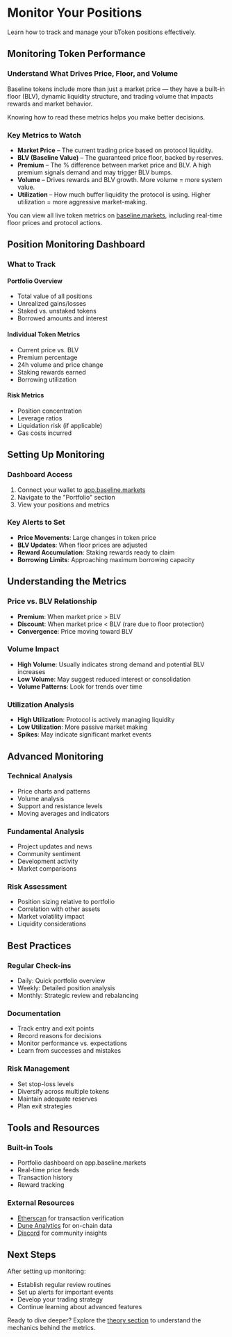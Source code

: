 # Monitor Your Positions

Learn how to track and manage your bToken positions effectively.

## Monitoring Token Performance

### Understand What Drives Price, Floor, and Volume

Baseline tokens include more than just a market price — they have a built-in floor (BLV), 
dynamic liquidity structure, and trading volume that impacts rewards and market behavior.

Knowing how to read these metrics helps you make better decisions.

### Key Metrics to Watch

- **Market Price** – The current trading price based on protocol liquidity.
- **BLV (Baseline Value)** – The guaranteed price floor, backed by reserves.
- **Premium** – The % difference between market price and BLV. A high premium signals demand and may trigger BLV bumps.
- **Volume** – Drives rewards and BLV growth. More volume = more system value.
- **Utilization** – How much buffer liquidity the protocol is using. Higher utilization = more aggressive market-making.

You can view all live token metrics on [baseline.markets](https://baseline.markets), including real-time floor prices and protocol actions.

## Position Monitoring Dashboard

### What to Track

#### Portfolio Overview
- Total value of all positions
- Unrealized gains/losses
- Staked vs. unstaked tokens
- Borrowed amounts and interest

#### Individual Token Metrics
- Current price vs. BLV
- Premium percentage
- 24h volume and price change
- Staking rewards earned
- Borrowing utilization

#### Risk Metrics
- Position concentration
- Leverage ratios
- Liquidation risk (if applicable)
- Gas costs incurred

## Setting Up Monitoring

### Dashboard Access
1. Connect your wallet to [app.baseline.markets](https://app.baseline.markets)
2. Navigate to the "Portfolio" section
3. View your positions and metrics

### Key Alerts to Set
- **Price Movements**: Large changes in token price
- **BLV Updates**: When floor prices are adjusted
- **Reward Accumulation**: Staking rewards ready to claim
- **Borrowing Limits**: Approaching maximum borrowing capacity

## Understanding the Metrics

### Price vs. BLV Relationship
- **Premium**: When market price > BLV
- **Discount**: When market price < BLV (rare due to floor protection)
- **Convergence**: Price moving toward BLV

### Volume Impact
- **High Volume**: Usually indicates strong demand and potential BLV increases
- **Low Volume**: May suggest reduced interest or consolidation
- **Volume Patterns**: Look for trends over time

### Utilization Analysis
- **High Utilization**: Protocol is actively managing liquidity
- **Low Utilization**: More passive market making
- **Spikes**: May indicate significant market events

## Advanced Monitoring

### Technical Analysis
- Price charts and patterns
- Volume analysis
- Support and resistance levels
- Moving averages and indicators

### Fundamental Analysis
- Project updates and news
- Community sentiment
- Development activity
- Market comparisons

### Risk Assessment
- Position sizing relative to portfolio
- Correlation with other assets
- Market volatility impact
- Liquidity considerations

## Best Practices

### Regular Check-ins
- Daily: Quick portfolio overview
- Weekly: Detailed position analysis
- Monthly: Strategic review and rebalancing

### Documentation
- Track entry and exit points
- Record reasons for decisions
- Monitor performance vs. expectations
- Learn from successes and mistakes

### Risk Management
- Set stop-loss levels
- Diversify across multiple tokens
- Maintain adequate reserves
- Plan exit strategies

## Tools and Resources

### Built-in Tools
- Portfolio dashboard on app.baseline.markets
- Real-time price feeds
- Transaction history
- Reward tracking

### External Resources
- [Etherscan](https://etherscan.io) for transaction verification
- [Dune Analytics](https://dune.com) for on-chain data
- [Discord](https://discord.gg/baseline) for community insights

## Next Steps

After setting up monitoring:
- Establish regular review routines
- Set up alerts for important events
- Develop your trading strategy
- Continue learning about advanced features

Ready to dive deeper? Explore the [theory section](/theory) to understand the mechanics behind the metrics. 
